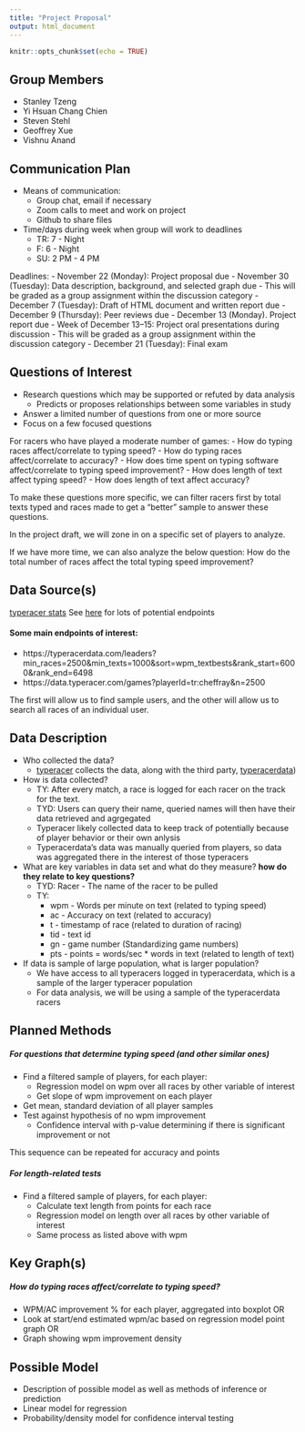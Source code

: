 ```yaml
---
title: "Project Proposal"
output: html_document
---
```


```r
knitr::opts_chunk$set(echo = TRUE)
```

## Group Members
- Stanley Tzeng
- Yi Hsuan Chang Chien
- Steven Stehl
- Geoffrey Xue
- Vishnu Anand

## Communication Plan
- Means of communication:
  - Group chat, email if necessary
  - Zoom calls to meet and work on project
  - Github to share files
- Time/days during week when group will work to deadlines
  - TR: 7 - Night
  - F: 6 - Night 
  - SU: 2 PM - 4 PM

Deadlines:
- November 22 (Monday): Project proposal due
- November 30 (Tuesday): Data description, background, and selected graph due
  - This will be graded as a group assignment within the discussion category
- December 7 (Tuesday): Draft of HTML document and written report due
- December 9 (Thursday): Peer reviews due
- December 13 (Monday). Project report due
  - Week of December 13–15: Project oral presentations during discussion
- This will be graded as a group assignment within the discussion category
- December 21 (Tuesday): Final exam

## Questions of Interest
- Research questions which may be supported or refuted by data analysis
  - Predicts or proposes relationships between some variables in study
- Answer a limited number of questions from one or more source
- Focus on a few focused questions

For racers who have played a moderate number of games:
- How do typing races affect/correlate to typing speed?
  - How do typing races affect/correlate to accuracy?
  - How does time spent on typing software affect/correlate to typing speed improvement?
- How does length of text affect typing speed?
  - How does length of text affect accuracy?
  
To make these questions more specific, we can filter racers first by total texts typed and races made to get a "better" sample to answer these questions.  

In the project draft, we will zone in on a specific set of players to analyze. 

If we have more time, we can also analyze the below question:
How do the total number of races affect the total typing speed improvement?

## Data Source(s)
[typeracer stats](https://typeracer.com)
See [here](https://github.com/e6f4e37l/TypeRacerStats/blob/main/TypeRacerStats/Core/Common/urls.py) for lots of potential endpoints

#### Some main endpoints of interest:
- https://typeracerdata.com/leaders?min_races=2500&min_texts=1000&sort=wpm_textbests&rank_start=6000&rank_end=6498
- https://data.typeracer.com/games?playerId=tr:cheffray&n=2500

The first will allow us to find sample users, and the other will allow us to search all races of an individual user.  

## Data Description
- Who collected the data?
  - [typeracer](https://typeracer.com) collects the data, along with the third party, [typeracerdata](https://typeracerdata.com))
- How is data collected?
  - TY: After every match, a race is logged for each racer on the track for the text.
  - TYD: Users can query their name, queried names will then have their data retrieved and agrgegated
  - Typeracer likely collected data to keep track of potentially because of player behavior or their own anlysis
  - Typeracerdata's data was manually queried from players, so data was aggregated there in the interest of those typeracers
- What are key variables in data set and what do they measure? **how do they relate to key questions?**
  - TYD: Racer - The name of the racer to be pulled
  - TY:
    - wpm - Words per minute on text (related to typing speed)
    - ac - Accuracy on text (related to accuracy)
    - t - timestamp of race (related to duration of racing)
    - tid - text id
    - gn - game number (Standardizing game numbers)
    - pts - points = words/sec * words in text (related to length of text)
- If data is sample of large population, what is larger population?
  - We have access to all typeracers logged in typeracerdata, which is a sample of the larger typeracer population
  - For data analysis, we will be using a sample of the typeracerdata racers

## Planned Methods
##### For questions that determine typing speed (and other similar ones)
- Find a filtered sample of players, for each player:
  - Regression model on wpm over all races by other variable of interest
  - Get slope of wpm improvement on each player
- Get mean, standard deviation of all player samples
- Test against hypothesis of no wpm improvement
  - Confidence interval with p-value determining if there is significant improvement or not

This sequence can be repeated for accuracy and points

##### For length-related tests
- Find a filtered sample of players, for each player:
  - Calculate text length from points for each race
  - Regression model on length over all races by other variable of interest
  - Same process as listed above with wpm

## Key Graph(s)
##### How do typing races affect/correlate to typing speed?
- WPM/AC improvement % for each player, aggregated into boxplot OR
- Look at start/end estimated wpm/ac based on regression model point graph OR
- Graph showing wpm improvement density

## Possible Model
- Description of possible model as well as methods of inference or prediction
- Linear model for regression
- Probability/density model for confidence interval testing